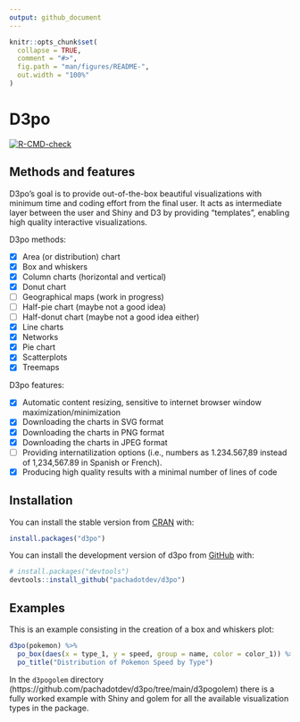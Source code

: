 ```yaml
---
output: github_document
---
```


<!-- README.md is generated from README.Rmd. Please edit that file -->

```r
knitr::opts_chunk$set(
  collapse = TRUE,
  comment = "#>",
  fig.path = "man/figures/README-",
  out.width = "100%"
)
```

# D3po

<!-- badges: start -->
[![R-CMD-check](https://github.com/pachadotdev/d3po/actions/workflows/R-CMD-check.yaml/badge.svg)](https://github.com/pachadotdev/d3po/actions/workflows/R-CMD-check.yaml)
<!-- badges: end -->

## Methods and features

D3po's goal is to provide out-of-the-box beautiful visualizations with minimum 
time and coding effort from the final user. It acts as intermediate layer 
between the user and Shiny and D3 by providing "templates", enabling high 
quality interactive visualizations.

D3po methods:

- [x] Area (or distribution) chart
- [x] Box and whiskers
- [x] Column charts (horizontal and vertical)
- [x] Donut chart
- [ ] Geographical maps (work in progress)
- [ ] Half-pie chart (maybe not a good idea)
- [ ] Half-donut chart (maybe not a good idea either)
- [x] Line charts
- [x] Networks
- [x] Pie chart
- [x] Scatterplots
- [x] Treemaps

D3po features:

- [x] Automatic content resizing, sensitive to internet browser window maximization/minimization
- [x] Downloading the charts in SVG format
- [x] Downloading the charts in PNG format
- [x] Downloading the charts in JPEG format
- [ ] Providing internatilization options (i.e., numbers as 1.234.567,89 instead of 1,234,567.89 in Spanish or French).
- [x] Producing high quality results with a minimal number of lines of code

## Installation

You can install the stable version from [CRAN](https://cran.r-project.org/) with:

``` r
install.packages("d3po")
```

You can install the development version of d3po from [GitHub](https://github.com/) with:

``` r
# install.packages("devtools")
devtools::install_github("pachadotdev/d3po")
```

## Examples

This is an example consisting in the creation of a box and whiskers plot:

```r
d3po(pokemon) %>%
  po_box(daes(x = type_1, y = speed, group = name, color = color_1)) %>%
  po_title("Distribution of Pokemon Speed by Type")
```

In the `d3pogolem` directory (https://github.com/pachadotdev/d3po/tree/main/d3pogolem) there is a fully worked example with Shiny and golem for all the available visualization types in the package.
